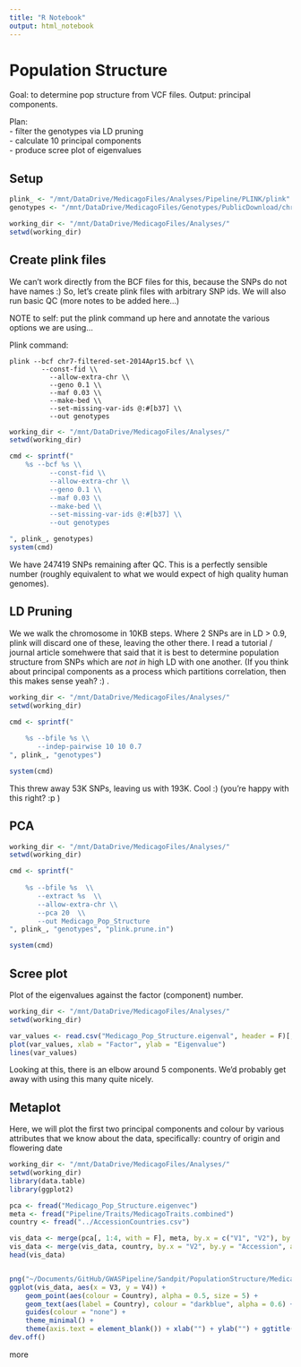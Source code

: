 ```yaml
---
title: "R Notebook"
output: html_notebook
---
```


# Population Structure  

Goal: to determine pop structure from VCF files. Output: principal components.  

Plan:  
  - filter the genotypes via LD pruning  
  - calculate 10 principal components  
  - produce scree plot of eigenvalues  
  
  
## Setup  

```r
plink_ <- "/mnt/DataDrive/MedicagoFiles/Analyses/Pipeline/PLINK/plink"
genotypes <- "/mnt/DataDrive/MedicagoFiles/Genotypes/PublicDownload/chr7-filtered-set-2014Apr15.bcf"

working_dir <- "/mnt/DataDrive/MedicagoFiles/Analyses/"
setwd(working_dir)
```

## Create plink files  

We can't work directly from the BCF files for this, because the SNPs do not have names :) So, let's create plink files with arbitrary SNP ids. We will also run basic QC (more notes to be added here...)

NOTE to self: put the plink command up here and annotate the various options we are using...

Plink command:

```
plink --bcf chr7-filtered-set-2014Apr15.bcf \\
        --const-fid \\
          --allow-extra-chr \\
          --geno 0.1 \\
          --maf 0.03 \\
          --make-bed \\
          --set-missing-var-ids @:#[b37] \\
          --out genotypes
```

```r
working_dir <- "/mnt/DataDrive/MedicagoFiles/Analyses/"
setwd(working_dir)

cmd <- sprintf("
    %s --bcf %s \\
          --const-fid \\
          --allow-extra-chr \\
          --geno 0.1 \\
          --maf 0.03 \\
          --make-bed \\
          --set-missing-var-ids @:#[b37] \\
          --out genotypes

", plink_, genotypes)
system(cmd)
```

We have 247419 SNPs remaining after QC. This is a perfectly sensible number (roughly equivalent to what we would expect of high quality human genomes).

## LD Pruning  

We we walk the chromosome in 10KB steps. Where 2 SNPs are in LD > 0.9, plink will discard one of these, leaving the other there. I read a tutorial / journal article somehwere that said that it is best to determine population structure from SNPs which are *not in* high LD with one another. (If you think about principal components as a process which partitions correlation, then this makes sense yeah? :) .


```r
working_dir <- "/mnt/DataDrive/MedicagoFiles/Analyses/"
setwd(working_dir)

cmd <- sprintf("
               
    %s --bfile %s \\
       --indep-pairwise 10 10 0.7
", plink_, "genotypes")

system(cmd)
```

This threw away 53K SNPs, leaving us with 193K. Cool :) (you're happy with this right? :p )

## PCA  

```r
working_dir <- "/mnt/DataDrive/MedicagoFiles/Analyses/"
setwd(working_dir)

cmd <- sprintf("
               
    %s --bfile %s  \\
       --extract %s  \\
       --allow-extra-chr \\
       --pca 20  \\
       --out Medicago_Pop_Structure
", plink_, "genotypes", "plink.prune.in")

system(cmd)
```


## Scree plot  

Plot of the eigenvalues against the factor (component) number.

```r
working_dir <- "/mnt/DataDrive/MedicagoFiles/Analyses/"
setwd(working_dir)

var_values <- read.csv("Medicago_Pop_Structure.eigenval", header = F)[, 1]
plot(var_values, xlab = "Factor", ylab = "Eigenvalue")
lines(var_values)
```



Looking at this, there is an elbow around 5 components. We'd probably get away with using this many quite nicely.

## Metaplot  

Here, we will plot the first two principal components and colour by various attributes that we know about the data, specifically: country of origin and flowering date  

```r
working_dir <- "/mnt/DataDrive/MedicagoFiles/Analyses/"
setwd(working_dir)
library(data.table)
library(ggplot2)

pca <- fread("Medicago_Pop_Structure.eigenvec")
meta <- fread("Pipeline/Traits/MedicagoTraits.combined")
country <- fread("../AccessionCountries.csv")

vis_data <- merge(pca[, 1:4, with = F], meta, by.x = c("V1", "V2"), by.y = c("FID", "IID"), all.x = TRUE)
vis_data <- merge(vis_data, country, by.x = "V2", by.y = "Accession", all.x = TRUE)
head(vis_data)


png("~/Documents/GitHub/GWASPipeline/Sandpit/PopulationStructure/Medicago_Population_Structure.png", height = 1000, width = 1000)
ggplot(vis_data, aes(x = V3, y = V4)) +
    geom_point(aes(colour = Country), alpha = 0.5, size = 5) +
    geom_text(aes(label = Country), colour = "darkblue", alpha = 0.6) +
    guides(colour = "none") +
    theme_minimal() +
    theme(axis.text = element_blank()) + xlab("") + ylab("") + ggtitle("Population Structure")
dev.off()
```


more